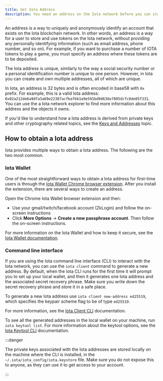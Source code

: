 ```yaml
---
title: Get Iota Address
description: You need an address on the Iota network before you can start trading NFTs, purchase IOTA tokens, or perform other transactions.
---
```


An address is a way to uniquely and anonymously identify an account that exists on the Iota blockchain network. In other words, an address is a way for a user to store and use tokens on the Iota network, without providing any personally identifying information (such as email address, phone number, and so on). For example, if you want to purchase a number of IOTA tokens to play a game, you must specify an address where these tokens are to be deposited.

The Iota address is unique, similarly to the way a social security number or a personal identification number is unique to one person. However, in Iota you can create and own multiple addresses, all of which are unique. 

In Iota, an address is 32 bytes and is often encoded in base58 with `0x` prefix. For example, this is a valid Iota address: `0x02a212de6a9dfa3a69e22387acfbafbb1a9e591bd9d636e7895dcfc8de05f331`. You can use the a Iota network explorer to find more information about this address and the objects it owns.

If you'd like to understand how a Iota address is derived from private keys and other cryptography related topics, see the [Keys and Addresses](/concepts/cryptography/transaction-auth/keys-addresses.mdx) topic.


## How to obtain a Iota address

Iota provides multiple ways to obtain a Iota address. The following are the two most common. 

### Iota Wallet

One of the most straightforward ways to obtain a Iota address for first-time users is through the [Iota Wallet Chrome browser extension](https://chrome.google.com/webstore/detail/iota-wallet/opcgpfmipidbgpenhmajoajpbobppdil). After you install the extension, there are several ways to create an address. 

Open the Chrome Iota Wallet browser extension and then:
- Use your gmail/twitch/facebook account (ZkLogin) and follow the on-screen instructions
- Click **More Options** → **Create a new passphrase account**. Then follow the on-screen instructions. 

For more information on the Iota Wallet and how to keep it secure, see the [Iota Wallet documentation](https://mysten-docs-site.vercel.app/wallet). 

### Command line interface

If you are using the Iota command line interface (CLI) to interact with the Iota network, you can use the `iota client` command to generate a new address. By default, when the Iota CLI runs for the first time it will prompt you to set up your local wallet, and then it generates one Iota address and the associated secret recovery phrase. Make sure you write down the secret recovery phrase and store it in a safe place. 


To generate a new Iota address use `iota client new-address ed25519`, which specifies the keypair scheme flag to be of type `ed25519`.

For more information, see the [Iota Client CLI](../../../references/cli/client.mdx) documentation.

To see all the generated addresses in the local wallet on your machine, run `iota keytool list`. For more information about the keytool options, see the [Iota Keytool CLI](../../../references/cli/keytool.mdx) documentation.

:::danger

The private keys associated with the Iota addresses are stored locally on the machine where the CLI is installed, in the `~/.iota/iota_config/iota.keystore` file. Make sure you do not expose this to anyone, as they can use it to get access to your account.

:::
